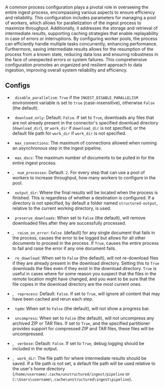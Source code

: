 A common process configuration plays a pivotal role in overseeing the entire ingest process, encompassing various aspects to ensure efficiency and reliability. This configuration includes parameters for managing a pool of workers, which allows for parallelization of the ingest process to maximize throughput. Additionally, it addresses the storage and retrieval of intermediate results, supporting caching strategies that enable replayability in case of errors or interruptions. By configuring worker pools, the process can efficiently handle multiple tasks concurrently, enhancing performance. Furthermore, saving intermediate results allows for the resumption of the process from a known state, reducing data loss and ensuring robustness in the face of unexpected errors or system failures. This comprehensive configuration promotes an organized and resilient approach to data ingestion, improving overall system reliability and efficiency.

## Configs

*   <Icon icon="v"/><Icon icon="2"/>&nbsp;&nbsp;`disable_parallelism`: `True` if the `INGEST_DISABLE_PARALLELISM` environment variable is set to `true` (case-insensitive), otherwise `False` (the default).

*   <Icon icon="v"/><Icon icon="2"/>&nbsp;&nbsp;`download_only`: Default: `False`. If set to `True`, downloads any files that are not already present in the connector's specified download directory (`download_dir`), or `work_dir` if `download_dir` is not specified, or the default file path for `work_dir` if `work_dir` is not specified.

*   <Icon icon="v"/><Icon icon="2"/>&nbsp;&nbsp;`max_connections`: The maximum of connections allowed when running an asynchronous step in the ingest pipeline.

*   <Icon icon="v"/><Icon icon="2"/>&nbsp;&nbsp;`max_docs`: The maximum number of documents to be pulled in for the entire ingest process.

*   <Icon icon="v"/><Icon icon="2"/>,&nbsp;<Icon icon="v"/><Icon icon="1"/>&nbsp;&nbsp;`num_processes`: Default: `2`. For every step that can use a pool of workers to increase throughput, how many workers to configure in the pool.

*   <Icon icon="v"/><Icon icon="1"/>&nbsp;&nbsp;`output_dir`: Where the final results will be located when the process is finished. This is regardless of whether a destination is configured. If a directory is not specified, by default a folder named `structured-output`, relative to the current working directory, is used.

*   <Icon icon="v"/><Icon icon="2"/>&nbsp;&nbsp;`preserve_downloads`: When set to `False` (the default), will remove downloaded files after they are successfully processed.

*   <Icon icon="v"/><Icon icon="2"/>,&nbsp;<Icon icon="v"/><Icon icon="1"/>&nbsp;&nbsp;`raise_on_error`: `False `(default) for any single document that fails in the process, causes the error to be logged but allows for all other documents to proceed in the process. If `True`, causes the entire process to fail and raise the error if any one document fails.

*   <Icon icon="v"/><Icon icon="2"/>&nbsp;&nbsp;`re_download`: When set to `False` (the default), will not re-download files if they are already present in the download directory. Setting this to `True` downloads the files even if they exist in the download directory. `True` is useful in cases where for some reason you suspect that the files in the remote location might have changed, and you want to be sure that the file copies in the download directory are the most current ones. 

*   <Icon icon="v"/><Icon icon="2"/>,&nbsp;<Icon icon="v"/><Icon icon="1"/>&nbsp;&nbsp;`reprocess`: Default: `False`. If set to `True`, will ignore all content that may have been cached and rerun each step.

*   <Icon icon="v"/><Icon icon="2"/>&nbsp;&nbsp;`tqdm`: When set to `False` (the default), will not show a progress bar.

*   <Icon icon="v"/><Icon icon="2"/>&nbsp;&nbsp;`uncompress`: When set to `False` (the default), will not uncompress any archived ZIP or TAR files. If set to `True`, and the specified partitioner provides support for compressed ZIP and TAR files, these files will be uncompressed.

*   <Icon icon="v"/><Icon icon="2"/>,&nbsp;<Icon icon="v"/><Icon icon="1"/>&nbsp;&nbsp;`verbose`: Default: `False`. If set to `True`, debug logging should be included in the output.

*   <Icon icon="v"/><Icon icon="2"/>,&nbsp;<Icon icon="v"/><Icon icon="1"/>&nbsp;&nbsp;`work_dir`: The file path for where intermediate results should be saved. If a file path is not set, a default file path will be used relative to the user's home directory (`/home/username/.cache/unstructured/ingest/pipeline` or `C:\Users\username\.cache\unstructured\ingest\pipeline`).

